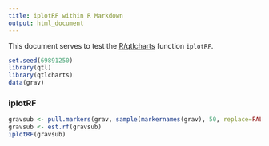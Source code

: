 ```yaml
---
title: iplotRF within R Markdown
output: html_document
---
```


This document serves to test the
[R/qtlcharts](https://kbroman.org/qtlcharts/) function `iplotRF`.

```r
set.seed(69891250)
library(qtl)
library(qtlcharts)
data(grav)
```


### iplotRF

```r
gravsub <- pull.markers(grav, sample(markernames(grav), 50, replace=FALSE))
gravsub <- est.rf(gravsub)
iplotRF(gravsub)
```
